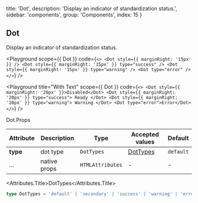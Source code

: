 
  title: 'Dot',
  description: 'Display an indicator of standardization status.',
  sidebar: 'components',
  group: 'Components',
  index: 15
}

## Dot

Display an indicator of standardization status.

<Playground
  scope={{ Dot }}
  code={`
<>
  <Dot style={{ marginRight: '15px' }} />
  <Dot style={{ marginRight: '15px' }} type="success" />
  <Dot style={{ marginRight: '15px' }} type="warning" />
  <Dot type="error" />
</>
`}
/>

<Playground
  title="With Text"
  scope={{ Dot }}
  code={`
<>
  <Dot style={{ marginRight: '20px' }}>Disabled</Dot>
  <Dot style={{ marginRight: '20px' }} type="success">
    Ready
  </Dot>
  <Dot style={{ marginRight: '20px' }} type="warning">
    Warning
  </Dot>
  <Dot type="error">Error</Dot>
</>
`}
/>

<Attributes edit="/pages/docs/components/dot.mdx">
<Attributes.Title>Dot.Props</Attributes.Title>

| Attribute | Description  | Type             | Accepted values       | Default   |
| --------- | ------------ | ---------------- | --------------------- | --------- |
| **type**  | dot type     | `DotTypes`       | [DotTypes](#dottypes) | `default` |
| ...       | native props | `HTMLAttributes` | -                     | -         |

<Attributes.Title>DotTypes</Attributes.Title>

```ts
type DotTypes = 'default' | 'secondary' | 'success' | 'warning' | 'error'
```

</Attributes>

